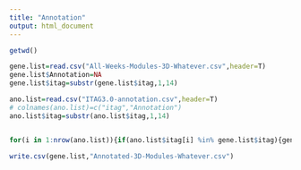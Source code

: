 ```yaml
---
title: "Annotation"
output: html_document
---
```


```r
getwd()

gene.list=read.csv("All-Weeks-Modules-3D-Whatever.csv",header=T)
gene.list$Annotation=NA
gene.list$itag=substr(gene.list$itag,1,14)

ano.list=read.csv("ITAG3.0-annotation.csv",header=T)
# colnames(ano.list)=c("itag","Annotation")
ano.list$itag=substr(ano.list$itag,1,14)


for(i in 1:nrow(ano.list)){if(ano.list$itag[i] %in% gene.list$itag){gene.list[which(gene.list$itag %in% ano.list$itag[i]),c("Annotation")]=ano.list[i,c("Annotation")]}}

write.csv(gene.list,"Annotated-3D-Modules-Whatever.csv")

```
